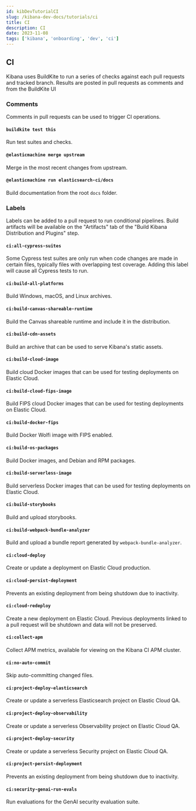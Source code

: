 ```yaml
---
id: kibDevTutorialCI
slug: /kibana-dev-docs/tutorials/ci
title: CI
description: CI
date: 2023-11-08
tags: ['kibana', 'onboarding', 'dev', 'ci']
---
```


## CI

Kibana uses BuildKite to run a series of checks against each pull requests and tracked branch.  Results are posted in pull requests as comments and from the BuildKite UI

### Comments

Comments in pull requests can be used to trigger CI operations.

#### `buildkite test this`

Run test suites and checks.

#### `@elasticmachine merge upstream`

Merge in the most recent changes from upstream.

#### `@elasticmachine run elasticsearch-ci/docs`

Build documentation from the root `docs` folder.

### Labels

Labels can be added to a pull request to run conditional pipelines.  Build artifacts will be available on the "Artifacts" tab of the "Build Kibana Distribution and Plugins" step.

#### `ci:all-cypress-suites`

Some Cypress test suites are only run when code changes are made in certain files, typically files with overlapping test coverage.  Adding this label will cause all Cypress tests to run.

#### `ci:build-all-platforms`

Build Windows, macOS, and Linux archives.

#### `ci:build-canvas-shareable-runtime`

Build the Canvas shareable runtime and include it in the distribution.

#### `ci:build-cdn-assets`

Build an archive that can be used to serve Kibana's static assets.

#### `ci:build-cloud-image`

Build cloud Docker images that can be used for testing deployments on Elastic Cloud.

#### `ci:build-cloud-fips-image`

Build FIPS cloud Docker images that can be used for testing deployments on Elastic Cloud.

#### `ci:build-docker-fips`

Build Docker Wolfi image with FIPS enabled.

#### `ci:build-os-packages`

Build Docker images, and Debian and RPM packages.

#### `ci:build-serverless-image`

Build serverless Docker images that can be used for testing deployments on Elastic Cloud.

#### `ci:build-storybooks`

Build and upload storybooks.

#### `ci:build-webpack-bundle-analyzer`

Build and upload a bundle report generated by `webpack-bundle-analyzer`.

#### `ci:cloud-deploy`

Create or update a deployment on Elastic Cloud production.

#### `ci:cloud-persist-deployment`

Prevents an existing deployment from being shutdown due to inactivity.

#### `ci:cloud-redeploy`

Create a new deployment on Elastic Cloud.  Previous deployments linked to a pull request will be shutdown and data will not be preserved.

#### `ci:collect-apm`

Collect APM metrics, available for viewing on the Kibana CI APM cluster.

#### `ci:no-auto-commit`

Skip auto-committing changed files.

#### `ci:project-deploy-elasticsearch`

Create or update a serverless Elasticsearch project on Elastic Cloud QA.

#### `ci:project-deploy-observability`

Create or update a serverless Observability project on Elastic Cloud QA.

#### `ci:project-deploy-security`

Create or update a serverless Security project on Elastic Cloud QA.

#### `ci:project-persist-deployment`

Prevents an existing deployment from being shutdown due to inactivity.

#### `ci:security-genai-run-evals`

Run evaluations for the GenAI security evaluation suite.
